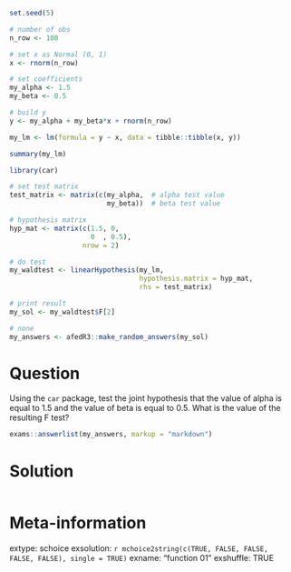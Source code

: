 ```r
set.seed(5)

# number of obs
n_row <- 100

# set x as Normal (0, 1)
x <- rnorm(n_row)

# set coefficients
my_alpha <- 1.5
my_beta <- 0.5

# build y
y <- my_alpha + my_beta*x + rnorm(n_row)

my_lm <- lm(formula = y ~ x, data = tibble::tibble(x, y))

summary(my_lm)

library(car)

# set test matrix
test_matrix <- matrix(c(my_alpha,  # alpha test value
                        my_beta))  # beta test value

# hypothesis matrix 
hyp_mat <- matrix(c(1.5, 0,
                    0  , 0.5),
                  nrow = 2)

# do test
my_waldtest <- linearHypothesis(my_lm, 
                                hypothesis.matrix = hyp_mat, 
                                rhs = test_matrix)

# print result
my_sol <- my_waldtest$F[2]
```

```r
# none
my_answers <- afedR3::make_random_answers(my_sol)
```

Question
========

Using the `car` package, test the joint hypothesis that the value of alpha is equal to 1.5 and the value of beta is equal to 0.5. What is the value of the resulting F test?

```r
exams::answerlist(my_answers, markup = "markdown")
```

Solution
================

```r
```


Meta-information
================
extype: schoice
exsolution: `r mchoice2string(c(TRUE, FALSE, FALSE, FALSE, FALSE), single = TRUE)`
exname: "function 01"
exshuffle: TRUE

